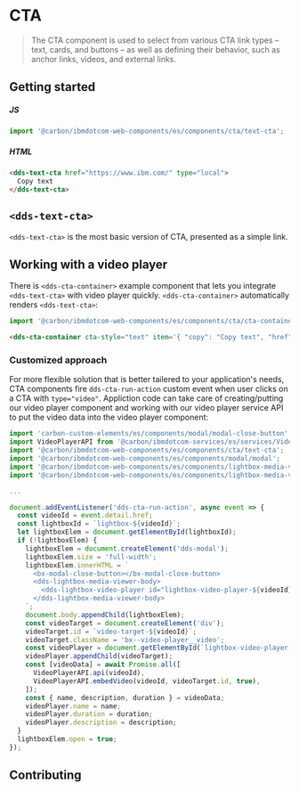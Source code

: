 
# CTA

> The CTA component is used to select from various CTA link types – text, cards,
> and buttons – as well as defining their behavior, such as anchor links,
> videos, and external links.

<Preview withToolbar>
  <Story id="components-cta--default" height="120px" />
</Preview>

## Getting started

##### JS

```javascript
import '@carbon/ibmdotcom-web-components/es/components/cta/text-cta';
```

##### HTML

```html
<dds-text-cta href="https://www.ibm.com/" type="local">
  Copy text
</dds-text-cta>
```

## `<dds-text-cta>`

`<dds-text-cta>` is the most basic version of CTA, presented as a simple link.

<Props of="dds-text-cta" />

## Working with a video player

There is `<dds-cta-container>` example component that lets you integrate `<dds-text-cta>` with video player quickly. `<dds-cta-container>` automatically renders `<dds-text-cta>`:

```javascript
import '@carbon/ibmdotcom-web-components/es/components/cta/cta-container';
```

```html
<dds-cta-container cta-style="text" item='{ "copy": "Copy text", "href": "0_uka1msg4", "type": "video" }'> </dds-cta-container>
```

### Customized approach

For more flexible solution that is better tailered to your application's needs, CTA components fire `dds-cta-run-action` custom event when user clicks on a CTA with `type="video"`.
Appliction code can take care of creating/putting our video player component and working with our video player service API to put the video data into the video player component:

```javascript
import 'carbon-custom-elements/es/components/modal/modal-close-button';
import VideoPlayerAPI from '@carbon/ibmdotcom-services/es/services/VideoPlayer/VideoPlayer';
import '@carbon/ibmdotcom-web-components/es/components/cta/text-cta';
import '@carbon/ibmdotcom-web-components/es/components/modal/modal';
import '@carbon/ibmdotcom-web-components/es/components/lightbox-media-viewer/lightbox-media-viewer-body';
import '@carbon/ibmdotcom-web-components/es/components/lightbox-media-viewer/lightbox-video-player';

...

document.addEventListener('dds-cta-run-action', async event => {
  const videoId = event.detail.href;
  const lightboxId = `lightbox-${videoId}`;
  let lightboxElem = document.getElementById(lightboxId);
  if (!lightboxElem) {
    lightboxElem = document.createElement('dds-modal');
    lightboxElem.size = 'full-width';
    lightboxElem.innerHTML = `
      <bx-modal-close-button></bx-modal-close-button>
      <dds-lightbox-media-viewer-body>
        <dds-lightbox-video-player id="lightbox-video-player-${videoId}"></dds-lightbox-video-player>
      </dds-lightbox-media-viewer-body>
    `;
    document.body.appendChild(lightboxElem);
    const videoTarget = document.createElement('div');
    videoTarget.id = `video-target-${videoId}`;
    videoTarget.className = 'bx--video-player__video';
    const videoPlayer = document.getElementById(`lightbox-video-player-${videoId}`);
    videoPlayer.appendChild(videoTarget);
    const [videoData] = await Promise.all([
      VideoPlayerAPI.api(videoId),
      VideoPlayerAPI.embedVideo(videoId, videoTarget.id, true),
    ]);
    const { name, description, duration } = videoData;
    videoPlayer.name = name;
    videoPlayer.duration = duration;
    videoPlayer.description = description;
  }
  lightboxElem.open = true;
});
```

## Contributing

<Description markdown={contributing} />
